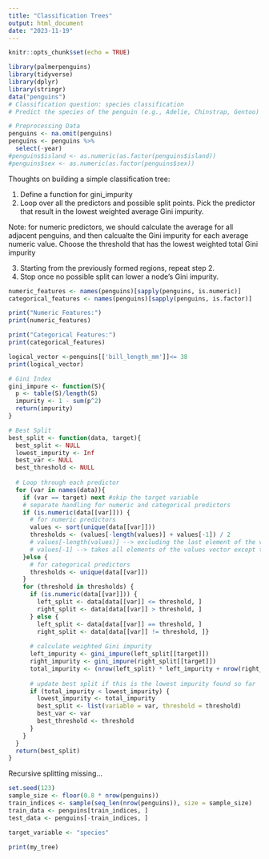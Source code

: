 ```yaml
---
title: "Classification Trees"
output: html_document
date: "2023-11-19"
---
```


```r
knitr::opts_chunk$set(echo = TRUE)
```

```r
library(palmerpenguins)
library(tidyverse)
library(dplyr)
library(stringr)
data("penguins")
# Classification question: species classification
# Predict the species of the penguin (e.g., Adelie, Chinstrap, Gentoo) based on other variables such as bill length, bill depth, flipper length, body mass, island, and sex.
```

```r
# Preprocessing Data
penguins <- na.omit(penguins)
penguins <- penguins %>% 
  select(-year)
#penguins$island <- as.numeric(as.factor(penguins$island))
#penguins$sex <- as.numeric(as.factor(penguins$sex))
```

Thoughts on building a simple classification tree:

1. Define a function for gini_impurity
2. Loop over all the predictors and possible split points. Pick the predictor that result in the lowest weighted average Gini impurity.

Note: for numeric predictors, we should calculate the average for all adjacent penguins, and then calcualte the Gini impurity for each average numeric value.
Choose the threshold that has the lowest weighted total Gini impurity

3. Starting from the previously formed regions, repeat step 2. 
4. Stop once no possible split can lower a node's Gini impurity. 

```r
numeric_features <- names(penguins)[sapply(penguins, is.numeric)]
categorical_features <- names(penguins)[sapply(penguins, is.factor)] 

print("Numeric Features:")
print(numeric_features)

print("Categorical Features:")
print(categorical_features)
```
```r
logical_vector <-penguins[['bill_length_mm']]<= 38
print(logical_vector)
```


```r
# Gini Index 
gini_impure <- function(S){
  p <- table(S)/length(S)
  impurity <- 1 - sum(p^2)
  return(impurity)
}
```

```r
# Best Split 
best_split <- function(data, target){
  best_split <- NULL
  lowest_impurity <- Inf
  best_var <- NULL
  best_threshold <- NULL
  
  # Loop through each predictor
  for (var in names(data)){
    if (var == target) next #skip the target variable
    # separate handling for numeric and categorical predictors
    if (is.numeric(data[[var]])) {
      # for numeric predictors
      values <- sort(unique(data[[var]]))
      thresholds <- (values[-length(values)] + values[-1]) / 2 
      # values[-length(values)] --> excluding the last element of the vector because there's no "next value" to pair it with for calculating an average
      # values[-1] --> takes all elements of the values vector except the first one
    }else {
      # for categorical predictors
      thresholds <- unique(data[[var]])
    }
    for (threshold in thresholds) {
      if (is.numeric(data[[var]])) {
        left_split <- data[data[[var]] <= threshold, ]
        right_split <- data[data[[var]] > threshold, ]
      } else {
        left_split <- data[data[[var]] == threshold, ]
        right_split <- data[data[[var]] != threshold, ]}
      
      # calculate weighted Gini impurity
      left_impurity <- gini_impure(left_split[[target]])
      right_impurity <- gini_impure(right_split[[target]])
      total_impurity <- (nrow(left_split) * left_impurity + nrow(right_split) * right_impurity) / nrow(data)
      
      # update best split if this is the lowest impurity found so far
      if (total_impurity < lowest_impurity) {
        lowest_impurity <- total_impurity
        best_split <- list(variable = var, threshold = threshold)
        best_var <- var
        best_threshold <- threshold
      }
    }
  }
  return(best_split)
}
```

Recursive splitting missing...

```r
set.seed(123) 
sample_size <- floor(0.8 * nrow(penguins))
train_indices <- sample(seq_len(nrow(penguins)), size = sample_size)
train_data <- penguins[train_indices, ]
test_data <- penguins[-train_indices, ]

target_variable <- "species"
```

```r
print(my_tree)
```




